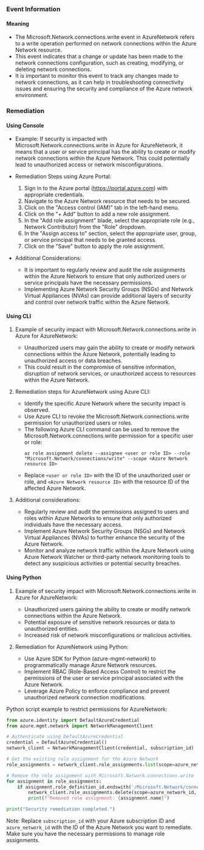 
### Event Information

#### Meaning

- The Microsoft.Network.connections.write event in AzureNetwork refers to a write operation performed on network connections within the Azure Network resource.
- This event indicates that a change or update has been made to the network connections configuration, such as creating, modifying, or deleting network connections.
- It is important to monitor this event to track any changes made to network connections, as it can help in troubleshooting connectivity issues and ensuring the security and compliance of the Azure network environment.

### Remediation

#### Using Console

- Example: If security is impacted with Microsoft.Network.connections.write in Azure for AzureNetwork, it means that a user or service principal has the ability to create or modify network connections within the Azure Network. This could potentially lead to unauthorized access or network misconfigurations.

- Remediation Steps using Azure Portal:
  1. Sign in to the Azure portal (https://portal.azure.com) with appropriate credentials.
  2. Navigate to the Azure Network resource that needs to be secured.
  3. Click on the "Access control (IAM)" tab in the left-hand menu.
  4. Click on the "+ Add" button to add a new role assignment.
  5. In the "Add role assignment" blade, select the appropriate role (e.g., Network Contributor) from the "Role" dropdown.
  6. In the "Assign access to" section, select the appropriate user, group, or service principal that needs to be granted access.
  7. Click on the "Save" button to apply the role assignment.

- Additional Considerations:
  - It is important to regularly review and audit the role assignments within the Azure Network to ensure that only authorized users or service principals have the necessary permissions.
  - Implementing Azure Network Security Groups (NSGs) and Network Virtual Appliances (NVAs) can provide additional layers of security and control over network traffic within the Azure Network.

#### Using CLI

1. Example of security impact with Microsoft.Network.connections.write in Azure for AzureNetwork:
   - Unauthorized users may gain the ability to create or modify network connections within the Azure Network, potentially leading to unauthorized access or data breaches.
   - This could result in the compromise of sensitive information, disruption of network services, or unauthorized access to resources within the Azure Network.

2. Remediation steps for AzureNetwork using Azure CLI:
   - Identify the specific Azure Network where the security impact is observed.
   - Use Azure CLI to revoke the Microsoft.Network.connections.write permission for unauthorized users or roles.
   - The following Azure CLI command can be used to remove the Microsoft.Network.connections.write permission for a specific user or role:
     ```
     az role assignment delete --assignee <user or role ID> --role "Microsoft.Network/connections/write" --scope <Azure Network resource ID>
     ```
   - Replace `<user or role ID>` with the ID of the unauthorized user or role, and `<Azure Network resource ID>` with the resource ID of the affected Azure Network.

3. Additional considerations:
   - Regularly review and audit the permissions assigned to users and roles within Azure Networks to ensure that only authorized individuals have the necessary access.
   - Implement Azure Network Security Groups (NSGs) and Network Virtual Appliances (NVAs) to further enhance the security of the Azure Network.
   - Monitor and analyze network traffic within the Azure Network using Azure Network Watcher or third-party network monitoring tools to detect any suspicious activities or potential security breaches.

#### Using Python

1. Example of security impact with Microsoft.Network.connections.write in Azure for AzureNetwork:
   - Unauthorized users gaining the ability to create or modify network connections within the Azure Network.
   - Potential exposure of sensitive network resources or data to unauthorized entities.
   - Increased risk of network misconfigurations or malicious activities.

2. Remediation for AzureNetwork using Python:
   - Use Azure SDK for Python (azure-mgmt-network) to programmatically manage Azure Network resources.
   - Implement RBAC (Role-Based Access Control) to restrict the permissions of the user or service principal associated with the Azure Network.
   - Leverage Azure Policy to enforce compliance and prevent unauthorized network connection modifications.

Python script example to restrict permissions for AzureNetwork:

```python
from azure.identity import DefaultAzureCredential
from azure.mgmt.network import NetworkManagementClient

# Authenticate using DefaultAzureCredential
credential = DefaultAzureCredential()
network_client = NetworkManagementClient(credential, subscription_id)

# Get the existing role assignment for the Azure Network
role_assignments = network_client.role_assignments.list(scope=azure_network_id)

# Remove the role assignment with Microsoft.Network.connections.write
for assignment in role_assignments:
    if assignment.role_definition_id.endswith('/Microsoft.Network/connections/write'):
        network_client.role_assignments.delete(scope=azure_network_id, role_assignment_name=assignment.name)
        print(f"Removed role assignment: {assignment.name}")

print("Security remediation completed.")
```

Note: Replace `subscription_id` with your Azure subscription ID and `azure_network_id` with the ID of the Azure Network you want to remediate. Make sure you have the necessary permissions to manage role assignments.

